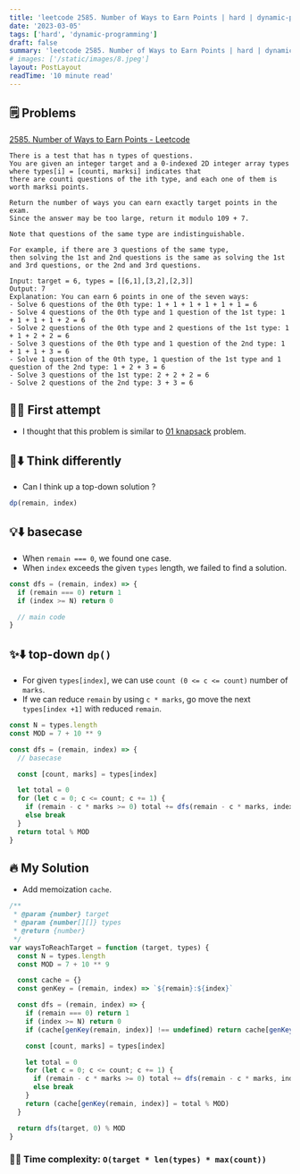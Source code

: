 ```yaml
---
title: 'leetcode 2585. Number of Ways to Earn Points | hard | dynamic-programming | javascript'
date: '2023-03-05'
tags: ['hard', 'dynamic-programming']
draft: false
summary: 'leetcode 2585. Number of Ways to Earn Points | hard | dynamic-programming | javascript'
# images: ['/static/images/8.jpeg']
layout: PostLayout
readTime: '10 minute read'
---
```


## 🗒️ Problems

[2585. Number of Ways to Earn Points - Leetcode](https://leetcode.com/problems/number-of-ways-to-earn-points/)

```
There is a test that has n types of questions.
You are given an integer target and a 0-indexed 2D integer array types
where types[i] = [counti, marksi] indicates that
there are counti questions of the ith type, and each one of them is worth marksi points.

Return the number of ways you can earn exactly target points in the exam.
Since the answer may be too large, return it modulo 109 + 7.

Note that questions of the same type are indistinguishable.

For example, if there are 3 questions of the same type,
then solving the 1st and 2nd questions is the same as solving the 1st and 3rd questions, or the 2nd and 3rd questions.
```

```
Input: target = 6, types = [[6,1],[3,2],[2,3]]
Output: 7
Explanation: You can earn 6 points in one of the seven ways:
- Solve 6 questions of the 0th type: 1 + 1 + 1 + 1 + 1 + 1 = 6
- Solve 4 questions of the 0th type and 1 question of the 1st type: 1 + 1 + 1 + 1 + 2 = 6
- Solve 2 questions of the 0th type and 2 questions of the 1st type: 1 + 1 + 2 + 2 = 6
- Solve 3 questions of the 0th type and 1 question of the 2nd type: 1 + 1 + 1 + 3 = 6
- Solve 1 question of the 0th type, 1 question of the 1st type and 1 question of the 2nd type: 1 + 2 + 3 = 6
- Solve 3 questions of the 1st type: 2 + 2 + 2 = 6
- Solve 2 questions of the 2nd type: 3 + 3 = 6
```

## 🤦‍♂️ First attempt

- I thought that this problem is similar to [01 knapsack](https://tkhwang.me/blog/2022-10-14-geeksforgeeks-01-knapsack) problem.

## 🥳⬇️ Think differently

- Can I think up a top-down solution ?

```javascript
dp(remain, index)
```

## 💡⬇️ basecase

- When `remain === 0`, we found one case.
- When `index` exceeds the given `types` length, we failed to find a solution.

```javascript
const dfs = (remain, index) => {
  if (remain === 0) return 1
  if (index >= N) return 0

  // main code
}
```

## ✨⬇️ top-down `dp()`

- For given `types[index]`, we can use `count (0 <= c <= count)` number of `marks`.
- If we can reduce `remain` by using `c * marks`, go move the next `types[index +1]` with reduced `remain`.

```javascript
const N = types.length
const MOD = 7 + 10 ** 9

const dfs = (remain, index) => {
  // basecase

  const [count, marks] = types[index]

  let total = 0
  for (let c = 0; c <= count; c += 1) {
    if (remain - c * marks >= 0) total += dfs(remain - c * marks, index + 1)
    else break
  }
  return total % MOD
}
```

## 🔥 My Solution

- Add memoization `cache`.

```javascript
/**
 * @param {number} target
 * @param {number[][]} types
 * @return {number}
 */
var waysToReachTarget = function (target, types) {
  const N = types.length
  const MOD = 7 + 10 ** 9

  const cache = {}
  const genKey = (remain, index) => `${remain}:${index}`

  const dfs = (remain, index) => {
    if (remain === 0) return 1
    if (index >= N) return 0
    if (cache[genKey(remain, index)] !== undefined) return cache[genKey(remain, index)]

    const [count, marks] = types[index]

    let total = 0
    for (let c = 0; c <= count; c += 1) {
      if (remain - c * marks >= 0) total += dfs(remain - c * marks, index + 1)
      else break
    }
    return (cache[genKey(remain, index)] = total % MOD)
  }

  return dfs(target, 0) % MOD
}
```

### 🙆‍♂️ Time complexity: `O(target * len(types) * max(count))`

